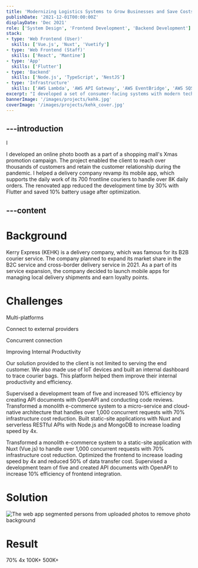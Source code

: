 ```yaml
---
title: 'Modernizing Logistics Systems to Grow Businesses and Save Costs'
publishDate: '2021-12-01T00:00:00Z'
displayDate: 'Dec 2021'
role: ['System Design', 'Frontend Development', 'Backend Development']
stack:
- type: 'Web Frontend (User)'
  skills: ['Vue.js', 'Nuxt', 'Vuetify']
- type: 'Web Frontend (Staff)'
  skills: ['React', 'Mantine']
- type: 'App'
  skills: ['Flutter']
- type: 'Backend'
  skills: ['Node.js', 'TypeScript', 'NestJS']
- type: 'Infrastructure'
  skills: ['AWS Lambda', 'AWS API Gateway', 'AWS EventBridge', 'AWS SQS']
excerpt: "I developed a set of consumer-facing systems with modern technology stack for a delivery company. The systems helped the company processed over 500K delivery orders for shipment tracking with 70% infrastructure cost reduced."
bannerImage: '/images/projects/kehk.jpg'
coverImage: '/images/projects/kehk_cover.jpg'
---
```


---introduction
---
I

I developed an online photo booth as a part of a shopping mall's Xmas promotion campaign. The project enabled the client to reach over thousands of customers and retain the customer relationship during the pandemic.
I helped a delivery company revamp its mobile app, which supports the daily work of its 700 frontline couriers to handle over 8K daily orders. The renovated app reduced the development time by 30% with Flutter and saved 10% battery usage after optimization.

---content
---
# Background
Kerry Express (KEHK) is a delivery company, which was famous for its B2B courier service. The company planned to expand its market share in the B2C service and cross-border delivery service in 2021. As a part of its service expansion, the company decided to launch mobile apps for managing local delivery shipments and earn loyalty points.

# Challenges
Multi-platforms

Connect to external providers

Concurrent connection

Improving Internal Productivity

Our solution provided to the client is not limited to serving the end customer. We also made use of IoT devices and built an internal dashboard to trace courier bags. This platform helped them improve their internal productivity and efficiency.

Supervised a development team of five and increased 10% efficiency by creating API documents with OpenAPI and conducting code reviews.
Transformed a monolith e-commerce system to a micro-service and cloud-native architecture that handles over 1,000 concurrent requests with 70% infrastructure cost reduction.
Built static-site applications with Nuxt and serverless RESTful APIs with Node.js and MongoDB to increase loading speed by 4x.

Transformed a monolith e-commerce system to a static-site application with Nuxt (Vue.js) to handle over 1,000 concurrent requests with 70% infrastructure cost reduction.
Optimized the frontend to increase loading speed by 4x and reduced 50% of data transfer cost.
Supervised a development team of five and created API documents with OpenAPI to increase 10% efficiency of frontend integration.

# Solution
<Image src="/images/projects/harbourcity_xmas_flow.jpg" alt="The web app segmented persons from uploaded photos to remove photo background" caption="Flow of the Photo Booth" />



# Result


<Stats>
    <StatItem label="Infrastructure cost reduction">70%</StatItem>
    <StatItem label="Loading speed increased">4x</StatItem>
    <StatItem label="Payment transactions processed">100K+</StatItem>
    <StatItem label="Delivery orders handled">500K+</StatItem>
</Stats>